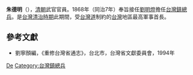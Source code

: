 {{Otheruses|other=名为朱德明的其他人物|朱光宇}}

'''朱德明'''（{{bd|？||？||}}），[[清朝|清朝]]武官官員。1868年（同治7年）奉旨接任[[劉明燈|劉明燈]]擔任[[台灣鎮|台灣鎮]][[總兵|總兵]]。是[[台灣清治時期|台灣清治時期]]此期間，受[[台灣道|台灣道]]制約的[[台灣|台灣]]地區最高軍事首長。

== 參考文獻 ==
* 劉寧顏編，《重修台灣省通志》，台北市，台灣省文獻委員會，1994年

{{start box}}
{{s-before|[[劉明燈|劉明燈]]}}
{{s-title|[[台灣鎮總兵|台灣鎮總兵]]|1868年上任}}
{{s-after|[[楊在元|楊在元]]}}
{{end box}}

{{Authority control}}
{{DEFAULTSORT:Zhu朱}}
[[Category:朱姓|De]]
[[Category:台灣鎮總兵|Category:台灣鎮總兵]]
